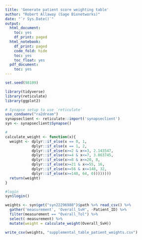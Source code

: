 ```yaml
---
title: 'Generate patient score weighting table'
author: "Robert Allaway (Sage Bionetworks)"
date: "`r Sys.Date()`"
output:
  html_document:
    toc: yes
    df_print: paged
  html_notebook:
    df_print: paged
    code_fold: hide
    toc: yes
    toc_float: yes
  pdf_document:
    toc: yes
---
```



```r
set.seed(98109)

library(tidyverse)
library(reticulate)
library(ggplot2)

# Synapse setup to use `reticulate`
use_condaenv("ra2dream")
synapseclient <- reticulate::import('synapseclient')
syn <- synapseclient$Synapse()

# 
calculate_weight <- function(x){
  weight <- dplyr::if_else(x == 0, 1,
            dplyr::if_else(x == 1, 2,
            dplyr::if_else(x>=2 & x<=3, 2.143547,
            dplyr::if_else(x>=4 & x<=7, 3.863745,
            dplyr::if_else(x>=8 & x<=20, 8,
            dplyr::if_else(x>=21 & x<=55, 16,
            dplyr::if_else(x>=56 & x<=148, 32,
            dplyr::if_else(x>=148, 64, 0))))))))
  return(weight)
}

```

```r
#login
syn$login()

```


```r
weights <- syn$get("syn22296988")$path %>% read_csv() %>% 
  gather('measurement', 'Overall_SvH', -Patient_ID) %>% 
  filter(measurement == "Overall_Tol") %>% 
  select(-measurement) %>% 
  mutate(weight = calculate_weight(Overall_SvH))

write_csv(weights, "supplemental_table_patient_weights.csv")
```



